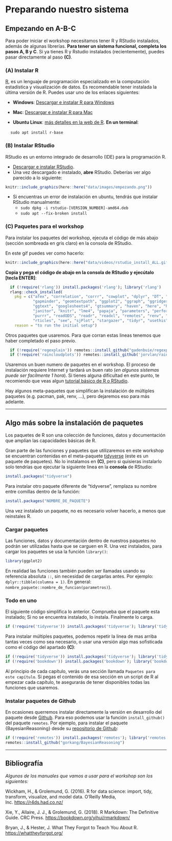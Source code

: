 # Preparando nuestro sistema {#preparando-sistema .unnumbered}

## Empezando en A-B-C {-}

Para poder iniciar el workshop necesitamos tener R y RStudio instalados, además de algunas librerías. **Para tener un sistema funcional, completa los pasos A, B y C**. Si ya tienes R y Rstudio instalados (recientemente), puedes pasar directamente al paso **(C)**.

### **(A)** Instalar R {.unnumbered}

[R](https://www.r-project.org/), es un lenguaje de programación especializado en la computación estadística y visualización de datos. Es recomendable tener instalada la última versión de R. Puedes usar uno de los enlaces siguientes:

-   **Windows**: [Descargar e instalar R para Windows](https://cran.r-project.org/bin/windows/base/)

-   **Mac**: [Descargar e instalar R para Mac](https://cran.r-project.org/bin/macosx/)

-   **Ubuntu Linux**: [más detalles en la web de R](https://cran.r-project.org/bin/linux/debian/). **En un terminal**:

|     `sudo apt install r-base`  


### **(B)** Instalar RStudio {.unnumbered}

RStudio es un entorno integrado de desarrollo (IDE) para la programación R.

-   [Descargar e instalar RStudio](https://posit.co/download/rstudio-desktop/).
-   Una vez descargado e instalado, **abre** RStudio. Deberías ver algo parecido a lo siguiente:



```r
knitr::include_graphics(here::here("data/images/empezando.png"))
```

- Si encuentras un error de instalación en ubuntu, tendrás que instalar RStudio manualmente:
    + `sudo dpkg -i rstudio-[VERSION_NUMBER]-amd64.deb`
    + `sudo apt --fix-broken install`

### **(C)** Paquetes para el workshop {.unnumbered}

Para instalar los paquetes del workshop, ejecuta el código de más abajo (sección sombreada en gris claro) en la consola de RStudio.  

En este gif puedes ver como hacerlo:  

```r
knitr::include_graphics(here::here("data/videos/rstudio_install_ALL.gif"))
```


**Copia y pega el código de abajo en la consola de RStudio y ejecútalo [tecla ENTER]**:  

```r

  if (!require('rlang')) install.packages('rlang'); library('rlang')
  rlang::check_installed(
    pkg = c("afex", "correlation", "corrr", "cowplot", "dplyr", "DT", "esquisse",
            "gapminder", "geomtextpath", "ggplot2", "ggraph", "ggridges", "ggthemes", 
            "ggtext", "googlesheets4", "gtsummary", "haven", "here", "hexbin", "inspectdf", 
            "janitor", "knitr", "lme4", "papaja", "parameters", "performance", "plotly", 
            "purrr", "readODS", "readr", "readxl", "remotes", "renv", "report", 
            "rticles", "see", "sjPlot", "stargazer", "tidyr", "usethis", "writexl"), 
    reason = "to run the initial setup")

```


Otros paquetes que usaremos. Para que corran estas lineas tenemos que haber completado el paso previo.  

```r

  if (!require('regexplain')) remotes::install_github("gadenbuie/regexplain"); library('regexplain')
  if (!require('raincloudplots')) remotes::install_github('jorvlan/raincloudplots'); library('raincloudplots')

```

Usaremos un buen numero de paquetes en el workshop. El proceso de instalación requiere Internet y tardará un buen rato (_en algunos sistemas puede ser facilmente 1 hora_). Si tienes alguna dificultad en este punto, te recomiendo que veas algun [tutorial básico de R o RStudio](https://www.youtube.com/watch?v=BvKETZ6kr9Q).  

Hay algunos meta-paquetes que simplifican la instalación de múltiples paquetes (e.g. pacman, pak, renv, ...), pero dejaremos eso para más adelante.  

------------------------------------------------------------------------

## Algo más sobre la instalación de paquetes {-}

Los paquetes de R son una colección de funciones, datos y documentación que amplían las capacidades básicas de R.  

Gran parte de las funciones y paquetes que utilizaremos en este workshop se encuentran contenidas en el meta-paquete [tidyverse](https://www.tidyverse.org/) (este es un paquete de paquetes). No lo instalamos en **(C)**, pero si quisieras instalarlo solo tendrías que ejecutar la siguiente linea en la **consola** de RStudio:  

```r
install.packages("tidyverse")
```

Para instalar otro paquete diferente de "tidyverse", remplaza su nombre entre comillas dentro de la función:

```r
install.packages("NOMBRE_DE_PAQUETE")
```

Una vez instalado un paquete, no es necesario volver hacerlo, a menos que reinstales R.

### Cargar paquetes {-}

Las funciones, datos y documentación dentro de nuestros paquetes no podrán ser utilizadas hasta que se carguen en R. Una vez instalados, para cargar los paquetes se usa la función `library()`:

```r
library(ggplot2)  
```

En realidad las funciones también pueden ser llamadas usando su referencia absoluta `::`, sin necesidad de cargarlas antes. Por ejemplo: `dplyr::tibble(columna = 1)`. En general: `nombre_paquete::nombre_de_funcion(parametros)`).  

### Todo en uno {-}

El siguiente código simplifica lo anterior. Comprueba que el paquete esta instalado; Si no se encuentra instalado, lo instala. Finalmente lo carga.

```r
if (!require('tidyverse')) install.packages('tidyverse'); library('tidyverse')  
```

Para instalar múltiples paquetes, podemos repetir la linea de mas arriba tantas veces como sea necesario, o usar una versión algo mas sofisticada como el código del apartado **(C)**:

```r
if (!require('tidyverse')) install.packages('tidyverse'); library('tidyverse')
if (!require('bookdown')) install.packages('bookdown'); library('bookdown')
```


Al principio de cada capítulo, verás una sección llamada `Paquetes para este capítulo`. Si pegas el contenido de esa sección en un script de R al empezar cada capítulo, te asegurarás de tener disponibles todas las funciones que usaremos.  



### Instalar paquetes de Github {-}

En ocasiones querremos instalar directamente la versión en desarrollo del paquete desde [Github](https://github.com/). Para eso podemos usar la función `install_github()` del paquete `remotes`. Por ejemplo, para instalar el paquete {BayesianReasoning} desde su [repositorio de Github](https://github.com/gorkang/BayesianReasoning):

```r
if (!require('remotes')) install.packages('remotes'); library('remotes')
remotes::install_github("gorkang/BayesianReasoning")
```

------------------------------------------------------------------------

## Bibliografía {.bibliografia .unnumbered}

*Algunos de los manuales que vamos a usar para el workshop son los siguientes:*

Wickham, H., & Grolemund, G. (2016). R for data science: import, tidy, transform, visualize, and model data. O'Reilly Media, Inc. <https://r4ds.had.co.nz/>

Xie, Y., Allaire, J. J., & Grolemund, G. (2018). R Markdown: The Definitive Guide. CRC Press. <https://bookdown.org/yihui/rmarkdown/>

Bryan, J., & Hester, J. What They Forgot to Teach You About R. <https://whattheyforgot.org/>
